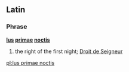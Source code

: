 ==Latin==
===Phrase===
'''[[lus]] [[primae]] [[noctis]]'''
# the right of the first night; [[Droit de Seigneur]]

[[pl:Ius primae noctis]]